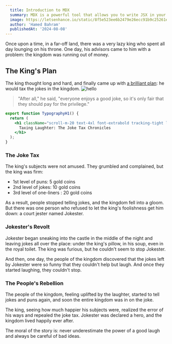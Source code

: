 ```yaml
---
  title: Introduction to MDX
  summary: MDX is a powerful tool that allows you to write JSX in your Markdown files. This post will introduce you to the basics of MDX.
  image: https://letsenhance.io/static/8f5e523ee6b2479e26ecc91b9c25261e/1015f/MainAfter.jpg
  author: 'Hamed Bahram'
  publishedAt: '2024-08-08'
---
```


Once upon a time, in a far-off land, there was a very lazy king who spent all day lounging on his throne. One day, his advisors came to him with a problem: the kingdom was running out of money.

## The King's Plan

The king thought long and hard, and finally came up with [a brilliant plan](https://ui.shadcn.com/docs/components/typography#): he would tax the jokes in the kingdom.
![hello](https://letsenhance.io/static/8f5e523ee6b2479e26ecc91b9c25261e/1015f/MainAfter.jpg)

> "After all," he said, "everyone enjoys a good joke, so it's only fair that they should pay for the privilege."

```jsx
export function TypographyH1() {
  return (
    <h1 className="scroll-m-20 text-4xl font-extrabold tracking-tight lg:text-5xl">
      Taxing Laughter: The Joke Tax Chronicles
    </h1>
  );
}
```

### The Joke Tax

The king's subjects were not amused. They grumbled and complained, but the king was firm:

- 1st level of puns: 5 gold coins
- 2nd level of jokes: 10 gold coins
- 3rd level of one-liners : 20 gold coins

As a result, people stopped telling jokes, and the kingdom fell into a gloom. But there was one person who refused to let the king's foolishness get him down: a court jester named Jokester.

### Jokester's Revolt

Jokester began sneaking into the castle in the middle of the night and leaving jokes all over the place: under the king's pillow, in his soup, even in the royal toilet. The king was furious, but he couldn't seem to stop Jokester.

And then, one day, the people of the kingdom discovered that the jokes left by Jokester were so funny that they couldn't help but laugh. And once they started laughing, they couldn't stop.

### The People's Rebellion

The people of the kingdom, feeling uplifted by the laughter, started to tell jokes and puns again, and soon the entire kingdom was in on the joke.

The king, seeing how much happier his subjects were, realized the error of his ways and repealed the joke tax. Jokester was declared a hero, and the kingdom lived happily ever after.

The moral of the story is: never underestimate the power of a good laugh and always be careful of bad ideas.
